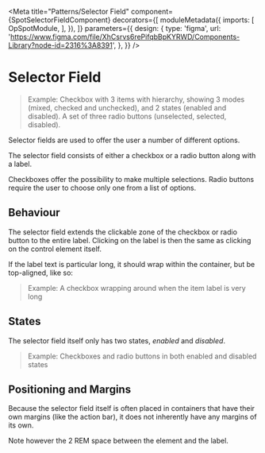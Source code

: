 

<Meta
  title="Patterns/Selector Field"
  component={SpotSelectorFieldComponent}
  decorators={[
    moduleMetadata({
      imports: [
        OpSpotModule,
      ],
    }),
  ]}
  parameters={{
    design: {
      type: 'figma',
      url: 'https://www.figma.com/file/XhCsrvs6rePifqbBpKYRWD/Components-Library?node-id=2316%3A8391',
    },
  }}
/>


# Selector Field

> Example: Checkbox with 3 items with hierarchy, showing 3 modes (mixed, checked and unchecked), and 2 states (enabled and disabled). A set of three radio buttons (unselected, selected, disabled).

Selector fields are used to offer the user a number of different options.

The selector field consists of either a checkbox or a radio button along with a label. 

Checkboxes offer the possibility to make multiple selections. 
Radio buttons require the user to choose only one from a list of options.

<ArgsTable of={SpotSelectorFieldComponent} />

## Behaviour

The selector field extends the clickable zone of the checkbox or radio button to the entire label. Clicking on the label is then the same as clicking on the control element itself.

If the label text is particular long, it should wrap within the container, but be top-aligned, like so:

> Example: A checkbox wrapping around when the item label is very long

## States

The selector field itself only has two states, *enabled* and *disabled*.

> Example: Checkboxes and radio buttons in both enabled and disabled states

## Positioning and Margins

Because the selector field itself is often placed in containers that have their own margins (like the action bar), it does not inherently have any margins of its own.

Note however the 2 REM space between the element and the label.

